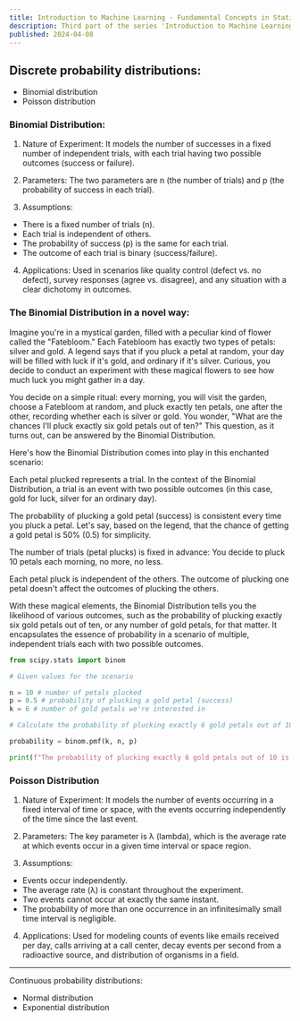 ```yaml
---
title: Introduction to Machine Learning - Fundamental Concepts in Statistics (3) (in progress)
description: Third part of the series 'Introduction to Machine Learning' where we cover the fundamental concepts of statistics. These are my personal notes from the book 'The StatQuest Illustrated Guide to Machine Learning'.
published: 2024-04-08
---
```


## Discrete probability distributions:

- Binomial distribution
- Poisson distribution

### Binomial Distribution:

1. Nature of Experiment: It models the number of successes in a fixed number of independent trials, with each trial having two possible outcomes (success or failure).

2. Parameters: The two parameters are n (the number of trials) and p (the probability of success in each trial).

3. Assumptions:

- There is a fixed number of trials (n).
- Each trial is independent of others.
- The probability of success (p) is the same for each trial.
- The outcome of each trial is binary (success/failure).

4. Applications: Used in scenarios like quality control (defect vs. no defect), survey responses (agree vs. disagree), and any situation with a clear dichotomy in outcomes.

### The Binomial Distribution in a novel way:

Imagine you're in a mystical garden, filled with a peculiar kind of flower called the "Fatebloom." Each Fatebloom has exactly two types of petals: silver and gold. A legend says that if you pluck a petal at random, your day will be filled with luck if it's gold, and ordinary if it's silver. Curious, you decide to conduct an experiment with these magical flowers to see how much luck you might gather in a day.

You decide on a simple ritual: every morning, you will visit the garden, choose a Fatebloom at random, and pluck exactly ten petals, one after the other, recording whether each is silver or gold. You wonder, "What are the chances I'll pluck exactly six gold petals out of ten?" This question, as it turns out, can be answered by the Binomial Distribution.

Here's how the Binomial Distribution comes into play in this enchanted scenario:

Each petal plucked represents a trial. In the context of the Binomial Distribution, a trial is an event with two possible outcomes (in this case, gold for luck, silver for an ordinary day).

The probability of plucking a gold petal (success) is consistent every time you pluck a petal. Let's say, based on the legend, that the chance of getting a gold petal is 50% (0.5) for simplicity.

The number of trials (petal plucks) is fixed in advance: You decide to pluck 10 petals each morning, no more, no less.

Each petal pluck is independent of the others. The outcome of plucking one petal doesn't affect the outcomes of plucking the others.

With these magical elements, the Binomial Distribution tells you the likelihood of various outcomes, such as the probability of plucking exactly six gold petals out of ten, or any number of gold petals, for that matter. It encapsulates the essence of probability in a scenario of multiple, independent trials each with two possible outcomes.

```py
from scipy.stats import binom

# Given values for the scenario

n = 10 # number of petals plucked
p = 0.5 # probability of plucking a gold petal (success)
k = 6 # number of gold petals we're interested in

# Calculate the probability of plucking exactly 6 gold petals out of 10

probability = binom.pmf(k, n, p)

print(f"The probability of plucking exactly 6 gold petals out of 10 is: {probability:.4f}")
```

### Poisson Distribution

1. Nature of Experiment: It models the number of events occurring in a fixed interval of time or space, with the events occurring independently of the time since the last event.

2. Parameters: The key parameter is λ (lambda), which is the average rate at which events occur in a given time interval or space region.

3. Assumptions:

- Events occur independently.
- The average rate (λ) is constant throughout the experiment.
- Two events cannot occur at exactly the same instant.
- The probability of more than one occurrence in an infinitesimally small time interval is negligible.

4. Applications: Used for modeling counts of events like emails received per day, calls arriving at a call center, decay events per second from a radioactive source, and distribution of organisms in a field.

---

Continuous probability distributions:

- Normal distribution
- Exponential distribution

```

```
